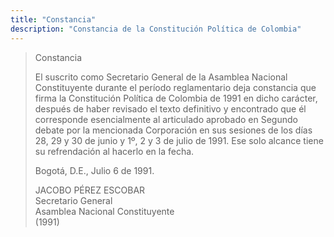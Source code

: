 ```yaml
---
title: "Constancia"
description: "Constancia de la Constitución Política de Colombia"
---
```


> Constancia 
>
>El suscrito como Secretario General de la Asamblea Nacional Constituyente durante el período reglamentario deja constancia que firma la Constitución Política de Colombia de 1991 en dicho carácter, después de haber revisado el texto definitivo y encontrado que él corresponde esencialmente al articulado aprobado en Segundo debate por la mencionada Corporación en sus sesiones de los días 28, 29 y 30 de junio y 1º, 2 y 3 de julio de 1991. Ese solo alcance tiene su refrendación al hacerlo en la fecha.
>
>Bogotá, D.E., Julio 6 de 1991.  
>
>JACOBO PÉREZ ESCOBAR  
>Secretario General  
>Asamblea Nacional Constituyente  
>(1991)  
